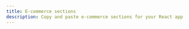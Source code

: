 ---
title: E-commerce sections
description: Copy and paste e-commerce sections for your React app
---

<DocsList name="blocks/e-commerce/sections" />
